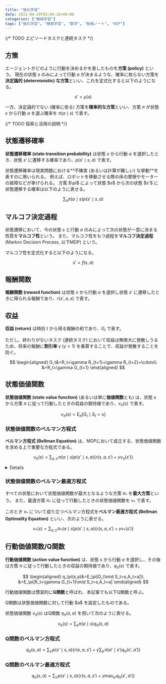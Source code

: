 ```yaml
---
title: "強化学習"
date: 2022-04-29T03:04:10+09:00
categories: ["機械学習"]
tags: ["強化学習", "機械学習", "数学", "勉強ノート", "WIP"]
---
```



{/* TODO エピソードタスクと連続タスク */}

## 方策

エージェントがどのように行動を決めるかを表したものを**方策 (policy)** という。
現在の状態 $s$ のみによって行動 $a$ が決まるような、確率に依らない方策を**決定論的 (deterministic) な方策**といい、これを定式化すると以下のようになる。

$$
s'=\mu(s)
$$

一方、決定論的でない (確率に依る) 方策を**確率的な方策**といい、方策 $\pi$ が状態 $s$ から行動 $a$ を選ぶ確率を $\pi(a\mid s)$ で表す。

{/* TODO 探索と活用の説明 */}

## 状態遷移確率

**状態遷移確率 (state transition probability)** は状態 $s$ から行動 $a$ を選択したとき、状態 $s'$ に遷移する確率であり、$p(s'\mid s,a)$ で表す。

<Hint level="info">
  状態遷移確率は現実問題における**不確実 (あるいは計算が難しい)
  な挙動**を表すのに用いられる。
  例えば、ロボットを移動させる際の床の摩擦やモーターの故障などが挙げられる。
</Hint>

<Hint level="info">
方策 $\pi$ によって状態 $s$ から次の状態 $s'$ に状態遷移する確率は以下のように表せる。

$$
\sum_a\pi(a\mid s)p(s'\mid s,a)
$$

</Hint>

## マルコフ決定過程

状態遷移において、今の状態 $s$ と行動 $a$ のみによって次の状態が一意に決まる性質を**マルコフ性**という。
また、マルコフ性をもつ過程を**マルコフ決定過程** (Markov Decision Process, 以下MDP) という。

マルコフ性を定式化すると以下のようになる。

$$
s'=f(s,a)
$$

## 報酬関数

**報酬関数 (reward function)** は状態 $s$ から行動 $a$ を選択し状態 $s'$ に遷移したときに得られる報酬であり、$r(s',a,s)$ で表す。

## 収益

**収益 (return)** は時刻 $t$ から得る報酬の和であり、$G_t$ で表す。

ただし、終わりがないタスク (連続タスク) において収益は無限大に発散しうるため、将来の報酬に**割引率** $\gamma\;(\gamma<1)$ を乗算することで、収益が発散することを防ぐ。

$$
\begin{aligned}
G_t&=R_t+\gamma R_{t+1}+\gamma R_{t+2}+\cdots\\
&=R_t+\gamma G_{t+1}
\end{aligned}
$$

## 状態価値関数

**状態価値関数 (state value function)** (あるいは単に**価値関数**とも) は、状態 $s$ から方策 $\pi$ に従って行動したときの収益の期待値であり、$v_\pi(s)$ で表す。

$$
v_\pi(s)=E_\pi[G_t\mid S_t=s]
$$

### 状態価値関数のベルマン方程式

**ベルマン方程式 (Bellman Equation)** は、MDPにおいて成立する、状態価値関数を求める上で重要な方程式である。

$$
v_\pi(s)=\sum_{a,s'}\pi(a\mid s)p(s'\mid s,a)\{r(s,a,s')+\gamma v_\pi(s')\}
$$

<Details title="導出">
$$
\begin{aligned}
v_\pi(s)&=E_\pi[G_t\mid S_t=s]\\
&=E_\pi[R_t+\gamma G_{t+1}\mid S_t=s]\\
&=E_\pi[R_t\mid S_t=s]+\gamma E_\pi[G_{t+1}\mid S_t=s]
\end{aligned}
$$

ここで

$$
\begin{aligned}
E_\pi[R_t\mid S_t=s]&=\sum_{a,s'}\pi(a\mid s)p(s'\mid s,a)r(s,a,s')\\
E_\pi[G_{t+1}\mid S_t=s]&=\sum_{a,s'}\pi(a\mid s)p(s'\mid s,a)E_\pi[G_{t+1}\mid S_{t+1}=s']
\end{aligned}
$$

より

$$
v_\pi(s)=\sum_{a,s'}\pi(a\mid s)p(s'\mid s,a)\{r(s,a,s')+\gamma v_\pi(s')\}
$$

</Details>

### 状態価値関数のベルマン最適方程式

すべての状態において状態価値関数が最大となるような方策 $\pi_*$ を**最大方策**という。
また、最適方策 $\pi_*$ に従って行動したときの状態価値関数を $v_*$ で表す。

このとき $v_*$ について成り立つベルマン方程式を**ベルマン最適方程式 (Bellman Optimality Equation)** といい、次のように表せる。

$$
v_*(s)=\sum_{a,s'}\pi_*(a\mid s)p(s'\mid s,a)\{r(s,a,s')+\gamma v_*(s')\}
$$

## 行動価値関数/Q関数

**行動価値関数 (action value function)** は、状態 $s$ から行動 $a$ を選択し、その後は方策 $\pi$ に従って行動したときの収益の期待値であり、$q_\pi(s)$ で表す。

$$
\begin{aligned}
q_\pi(s,a)&=E_\pi[G_t\mid S_t=s,A_t=a]\\
&=E_\pi[R_t+\gamma G_{t+1}\mid S_t=s,A_t=a]
\end{aligned}
$$

行動価値関数は慣習的に**Q関数**と呼ばれ、本記事でも以下Q関数と呼ぶ。

<Hint level="info">
Q関数は状態価値関数に対して行動 $a$ を設定したものである。

状態価値関数 $v_\pi(s)$ はQ関数 $q_\pi(s,a)$ を用いて次のように表せる。

$$
v_\pi(s)=\sum_a\pi(a\mid s)q_\pi(s,a)
$$

</Hint>

### Q関数のベルマン方程式

$$
q_\pi(s,a)=\sum_{s'}p(s'\mid s,a)\left\{r(s,a,s')+\gamma\sum_{a'}\pi(a'\mid s')q_{\pi}(s',a')\right\}
$$

### Q関数のベルマン最適方程式

$$
q_\pi(s,a)=\sum_{s'}p(s'\mid s,a)\left\{r(s,a,s')+\gamma\max_{a'}q_\pi(s',a')\right\}
$$
